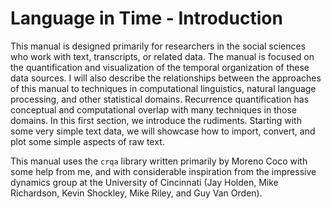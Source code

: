 Language in Time - Introduction
========================================================

This manual is designed primarily for researchers in the social sciences who work with text, transcripts, or related data. The manual is focused on the quantification and visualization of the temporal organization of these data sources. I will also describe the relationships between the approaches of this manual to techniques in computational linguistics, natural language processing, and other statistical domains. Recurrence quantification has conceptual and computational overlap with many techniques in those domains. In this first section, we introduce the rudiments. Starting with some very simple text data, we will showcase how to import, convert, and plot some simple aspects of raw text.

This manual uses the `crqa` library written primarily by Moreno Coco with some help from me, and with considerable inspiration from the impressive dynamics group at the University of Cincinnati (Jay Holden, Mike Richardson, Kevin Shockley, Mike Riley, and Guy Van Orden). 